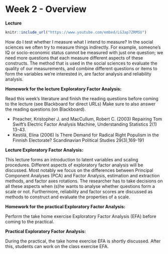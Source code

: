 # Week 2 - Overview

**Lecture**

```r
knitr::include_url("https://www.youtube.com/embed/LGJap7ZRMSU")
```

How do I test whether I measure what I intend to measure?
In the social sciences we often try to measure things indirectly. For example, someone’s IQ or socio-economic status cannot be measured with just one question; we need more questions that each measure different aspects of these constructs. The method that is used in the social sciences to evaluate the quality of our measurements, and combine different questions or items to form the variables we’re interested in, are factor analysis and reliability analysis. 

**Homework for the lecture Exploratory Factor Analysis: **

Read this week’s literature and finish the reading questions before coming to the lecture (see Blackboard for direct URLs)
Make sure to also answer the reading questions (on Blackboard).

- Preacher, Kristopher J. and MacCullum, Robert C. (2003) Repairing Tom Swift’s Electric Factor Analysis Machine, Understanding Statistics 2(1) 13-43.
- Kestilä, Elina (2006) Is There Demand for Radical Right Populism in the Finnish Electorate? Scandinavian Political Studies 29(3),169-191

**Lecture Exploratory Factor Analysis: **

This lecture forms an introduction to latent variables and scaling procedures. Different aspects of exploratory factor analysis will be discussed. Most notably we focus on the differences between Principal Component Analyses (PCA) and Factor Analysis, estimation and extraction methods, and factor axes rotations. The researcher has to take decisions on all these aspects when (s)he wants to analyse whether questions form a scale or not. Furthermore, reliability and factor scores are discussed as methods to construct and evaluate the properties of a scale.


**Homework for the practical Exploratory Factor Analysis:	**

Perform the take home exercise Exploratory Factor Analysis (EFA) before coming to the practical.


**Practical Exploratory Factor Analysis:**

During the practical, the take home exercise EFA is shortly discussed. After this, students can work on the class exercise EFA.

